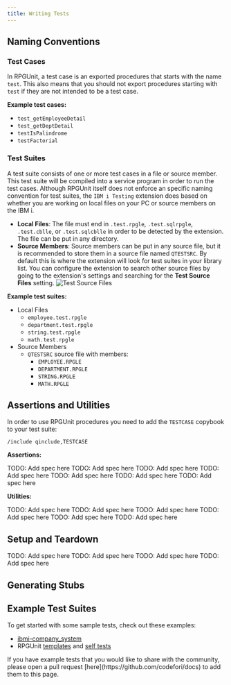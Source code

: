 ```yaml
---
title: Writing Tests
---
```



## Naming Conventions

### Test Cases

In RPGUnit, a test case is an exported procedures that starts with the name `test`. This also means that you should not export procedures starting with `test` if they are not intended to be a test case.

**Example test cases:**
* `test_getEmployeeDetail`
* `test_getDeptDetail`
* `testIsPalindrome`
* `testFactorial`

### Test Suites

A test suite consists of one or more test cases in a file or source member. This test suite will be compiled into a service program in order to run the test cases. Although RPGUnit itself does not enforce an specific naming convention for test suites, the `IBM i Testing` extension does based on whether you are working on local files on your PC or source members on the IBM i.

* **Local Files**: The file must end in `.test.rpgle`, `.test.sqlrpgle`, `.test.cblle`, or `.test.sqlcblle` in order to be detected by the extension. The file can be put in any directory.
* **Source Members**: Source members can be put in any source file, but it is recommended to store them in a source file named `QTESTSRC`. By default this is where the extension will look for test suites in your library list. You can configure the extension to search other source files by going to the extension's settings and searching for the **Test Source Files** setting.
  ![Test Source Files](Testing_TestSourceFiles.png)

**Example test suites:**
* Local Files
  * `employee.test.rpgle`
  * `department.test.rpgle`
  * `string.test.rpgle`
  * `math.test.rpgle`
* Source Members
  * `QTESTSRC` source file with members:
    * `EMPLOYEE.RPGLE`
    * `DEPARTMENT.RPGLE`
    * `STRING.RPGLE`
    * `MATH.RPGLE`

## Assertions and Utilities

In order to use RPGUnit procedures you need to add the `TESTCASE` copybook to your test suite:

```rpgle
/include qinclude,TESTCASE
```

**Assertions:**

<Tabs>
  <TabItem label="aEqual" >
    TODO: Add spec here
  </TabItem>
  <TabItem label="iEqual" >
    TODO: Add spec here
  </TabItem>
  <TabItem label="nEqual" >
    TODO: Add spec here
  </TabItem>
  <TabItem label="assert" >
    TODO: Add spec here
  </TabItem>
  <TabItem label="fail" >
    TODO: Add spec here
  </TabItem>
  <TabItem label="assertJobLogContains" >
    TODO: Add spec here
  </TabItem>
  <TabItem label="assertMessageQueueContains" >
    TODO: Add spec here
  </TabItem>
</Tabs>

**Utilities:**

<Tabs>
  <TabItem label="CLRPFM" >
    TODO: Add spec here
  </TabItem>
  <TabItem label="RCLACTGRP" >
    TODO: Add spec here
  </TabItem>
  <TabItem label="runCmd" >
    TODO: Add spec here
  </TabItem>
  <TabItem label="getMonitoredMessage" >
    TODO: Add spec here
  </TabItem>
  <TabItem label="waitSeconds" >
    TODO: Add spec here
  </TabItem>
  <TabItem label="displayStatusMessage" >
    TODO: Add spec here
  </TabItem>
</Tabs>

## Setup and Teardown

<Tabs>
  <TabItem label="setUpSuite" >
    TODO: Add spec here
  </TabItem>
  <TabItem label="setUp" >
    TODO: Add spec here
  </TabItem>
  <TabItem label="tearDown" >
    TODO: Add spec here
  </TabItem>
  <TabItem label="tearDownSuite" >
    TODO: Add spec here
  </TabItem>
</Tabs>

## Generating Stubs

## Example Test Suites

To get started with some sample tests, check out these examples:
* [ibmi-company_system](https://github.com/IBM/ibmi-company_system/tree/main/qtestsrc)
* RPGUnit [templates](https://github.com/tools-400/irpgunit/tree/main/host/iRPGUnit/QTEMPLATE) and [self tests](https://github.com/tools-400/irpgunit/tree/main/host/iRPGUnit/QTESTCASES)

<Aside type="tip">
  If you have example tests that you would like to share with the community, please open a pull request [here](https://github.com/codefori/docs) to add them to this page.
</Aside>
